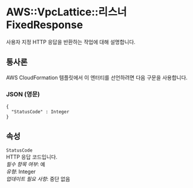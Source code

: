 # AWS::VpcLattice::리스너 FixedResponse

사용자 지정 HTTP 응답을 반환하는 작업에 대해 설명합니다.

## 통사론

AWS CloudFormation 템플릿에서 이 엔터티를 선언하려면 다음 구문을 사용합니다.

### JSON (영문)

```
{
  "StatusCode" : Integer
}
```

## 속성

`StatusCode`  
HTTP 응답 코드입니다.  
_필수 항목 여부_: 예  
_유형_: Integer  
_업데이트 필요 사항_: 중단 없음
